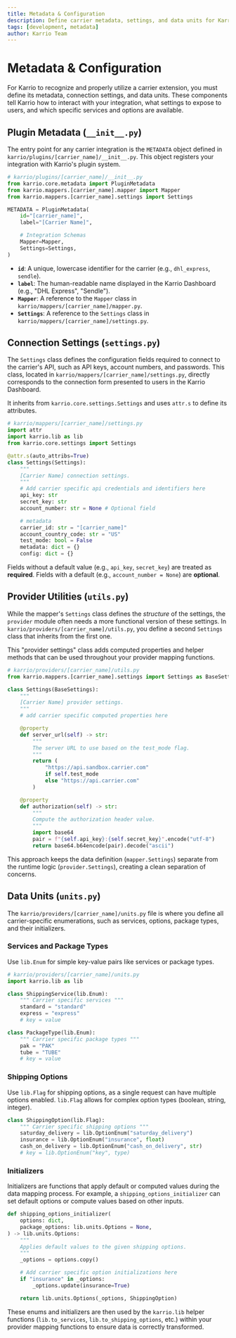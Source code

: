 ```yaml
---
title: Metadata & Configuration
description: Define carrier metadata, settings, and data units for Karrio integrations
tags: [development, metadata]
author: Karrio Team
---
```


# Metadata & Configuration

For Karrio to recognize and properly utilize a carrier extension, you must define its metadata, connection settings, and data units. These components tell Karrio how to interact with your integration, what settings to expose to users, and which specific services and options are available.

## Plugin Metadata (`__init__.py`)

The entry point for any carrier integration is the `METADATA` object defined in `karrio/plugins/[carrier_name]/__init__.py`. This object registers your integration with Karrio's plugin system.

```python
# karrio/plugins/[carrier_name]/__init__.py
from karrio.core.metadata import PluginMetadata
from karrio.mappers.[carrier_name].mapper import Mapper
from karrio.mappers.[carrier_name].settings import Settings

METADATA = PluginMetadata(
    id="[carrier_name]",
    label="[Carrier Name]",

    # Integration Schemas
    Mapper=Mapper,
    Settings=Settings,
)
```

- **`id`**: A unique, lowercase identifier for the carrier (e.g., `dhl_express`, `sendle`).
- **`label`**: The human-readable name displayed in the Karrio Dashboard (e.g., "DHL Express", "Sendle").
- **`Mapper`**: A reference to the `Mapper` class in `karrio/mappers/[carrier_name]/mapper.py`.
- **`Settings`**: A reference to the `Settings` class in `karrio/mappers/[carrier_name]/settings.py`.

## Connection Settings (`settings.py`)

The `Settings` class defines the configuration fields required to connect to the carrier's API, such as API keys, account numbers, and passwords. This class, located in `karrio/mappers/[carrier_name]/settings.py`, directly corresponds to the connection form presented to users in the Karrio Dashboard.

It inherits from `karrio.core.settings.Settings` and uses `attr.s` to define its attributes.

```python
# karrio/mappers/[carrier_name]/settings.py
import attr
import karrio.lib as lib
from karrio.core.settings import Settings

@attr.s(auto_attribs=True)
class Settings(Settings):
    """
    [Carrier Name] connection settings.
    """
    # Add carrier specific api credentials and identifiers here
    api_key: str
    secret_key: str
    account_number: str = None # Optional field

    # metadata
    carrier_id: str = "[carrier_name]"
    account_country_code: str = "US"
    test_mode: bool = False
    metadata: dict = {}
    config: dict = {}
```

Fields without a default value (e.g., `api_key`, `secret_key`) are treated as **required**. Fields with a default (e.g., `account_number = None`) are **optional**.

## Provider Utilities (`utils.py`)

While the mapper's `Settings` class defines the _structure_ of the settings, the `provider` module often needs a more functional version of these settings. In `karrio/providers/[carrier_name]/utils.py`, you define a second `Settings` class that inherits from the first one.

This "provider settings" class adds computed properties and helper methods that can be used throughout your provider mapping functions.

```python
# karrio/providers/[carrier_name]/utils.py
from karrio.mappers.[carrier_name].settings import Settings as BaseSettings

class Settings(BaseSettings):
    """
    [Carrier Name] provider settings.
    """
    # add carrier specific computed properties here

    @property
    def server_url(self) -> str:
        """
        The server URL to use based on the test_mode flag.
        """
        return (
            "https://api.sandbox.carrier.com"
            if self.test_mode
            else "https://api.carrier.com"
        )

    @property
    def authorization(self) -> str:
        """
        Compute the authorization header value.
        """
        import base64
        pair = f"{self.api_key}:{self.secret_key}".encode("utf-8")
        return base64.b64encode(pair).decode("ascii")
```

This approach keeps the data definition (`mapper.Settings`) separate from the runtime logic (`provider.Settings`), creating a clean separation of concerns.

## Data Units (`units.py`)

The `karrio/providers/[carrier_name]/units.py` file is where you define all carrier-specific enumerations, such as services, options, package types, and their initializers.

### Services and Package Types

Use `lib.Enum` for simple key-value pairs like services or package types.

```python
# karrio/providers/[carrier_name]/units.py
import karrio.lib as lib

class ShippingService(lib.Enum):
    """ Carrier specific services """
    standard = "standard"
    express = "express"
    # key = value

class PackageType(lib.Enum):
    """ Carrier specific package types """
    pak = "PAK"
    tube = "TUBE"
    # key = value
```

### Shipping Options

Use `lib.Flag` for shipping options, as a single request can have multiple options enabled. `lib.Flag` allows for complex option types (boolean, string, integer).

```python
class ShippingOption(lib.Flag):
    """ Carrier specific shipping options """
    saturday_delivery = lib.OptionEnum("saturday_delivery")
    insurance = lib.OptionEnum("insurance", float)
    cash_on_delivery = lib.OptionEnum("cash_on_delivery", str)
    # key = lib.OptionEnum("key", type)
```

### Initializers

Initializers are functions that apply default or computed values during the data mapping process. For example, a `shipping_options_initializer` can set default options or compute values based on other inputs.

```python
def shipping_options_initializer(
    options: dict,
    package_options: lib.units.Options = None,
) -> lib.units.Options:
    """
    Applies default values to the given shipping options.
    """
    _options = options.copy()

    # Add carrier specific option initializations here
    if "insurance" in _options:
        _options.update(insurance=True)

    return lib.units.Options(_options, ShippingOption)
```

These enums and initializers are then used by the `karrio.lib` helper functions (`lib.to_services`, `lib.to_shipping_options`, etc.) within your provider mapping functions to ensure data is correctly transformed.
